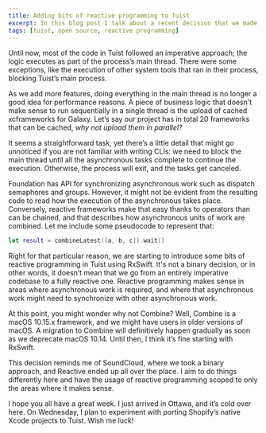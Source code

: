 ```yaml
---
title: Adding bits of reactive programming to Tuist
excerpt: In this blog post I talk about a recent decision that we made to start using reactive programming to model asynchronous tasks in Tuist.
tags: [tuist, open source, reactive programming]
---
```


Until now, most of the code in Tuist followed an imperative approach;
the logic executes as part of the process’s main thread.
There were some exceptions,
like the execution of other system tools that ran in their process,
blocking Tuist’s main process.

As we add more features,
doing everything in the main thread is no longer a good idea for performance reasons.
A piece of business logic that doesn’t make sense to run sequentially in a single thread is the upload of cached xcframeworks for Galaxy.
Let’s say our project has in total 20 frameworks that can be cached,
_why not upload them in parallel?_

It seems a straightforward task,
yet there’s a little detail that might go unnoticed if you are not familiar with writing CLIs:
we need to block the main thread until all the asynchronous tasks complete to continue the execution.
Otherwise,
the process will exit,
and the tasks get canceled.

Foundation has API for synchronizing asynchronous work such as dispatch semaphores and groups.
However,
it might not be evident from the resulting code to read how the execution of the asynchronous takes place.
Conversely,
reactive frameworks make that easy thanks to operators than can be chained,
and that describes how asynchronous units of work are combined.
Let me include some pseudocode to represent that:

```swift
let result = combineLatest([a, b, c]).wait()
```

Right for that particular reason,
we are starting to introduce some bits of reactive programming in Tuist using RxSwift.
It's not a binary decision,
or in other words,
it doesn’t mean that we go from an entirely imperative codebase to a fully reactive one.
Reactive programming makes sense in areas where asynchronous work is required, and where that asynchronous work might need to synchronize with other asynchronous work.

At this point,
you might wonder why not Combine? Well, Combine is a macOS 10.15.x framework,
and we might have users in older versions of macOS.
A migration to Combine will definitively happen gradually as soon as we deprecate macOS 10.14.
Until then,
I think it’s fine starting with RxSwift.

This decision reminds me of SoundCloud,
where we took a binary approach,
and Reactive ended up all over the place.
I aim to do things differently here and have the usage of reactive programming scoped to only the areas where it makes sense.

I hope you all have a great week.
I just arrived in Ottawa,
and it’s cold over here.
On Wednesday,
I plan to experiment with porting Shopify’s native Xcode projects to Tuist.
Wish me luck!

